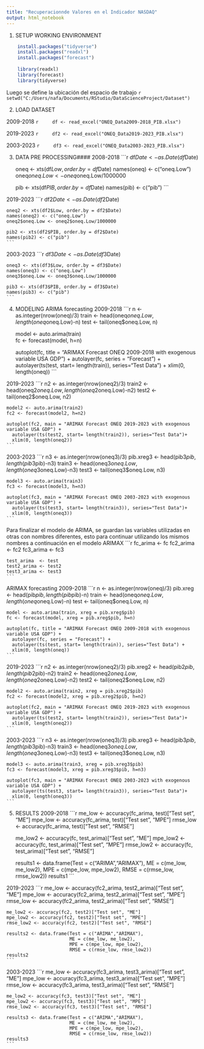 ---
title: "Recuperacionnde Valores en el Indicador NASDAQ"
output: html_notebook
---
1. SETUP WORKING ENVIRONMENT
```{r}
    install.packages("tidyverse")
    install.packages("readxl")
    install.packages("forecast")
    
    library(readxl)
    library(forecast)
    library(tidyverse)
```
Luego se define la ubicación del espacio de trabajo
    ```{r}
    setwd("C:/Users/nafa/Documents/RStudio/DataScienceProject/Dataset")
    ```



2. LOAD DATASET

2009-2018
    ```{r}
    df <- read_excel("ONEQ_Data2009-2018_PIB.xlsx")
    ```

2019-2023
    ```{r}
    df2 <- read_excel("ONEQ_Data2019-2023_PIB.xlsx")
    ```

2003-2023
    ```{r}
    df3 <- read_excel("ONEQ_Data2003-2023_PIB.xlsx")
    ```



3. DATA PRE PROCESSING####
2008-2018
    ```{r}
    df$Date <- as.Date(df$Date)
    
    oneq <- xts(df$Low, order.by = df$Date)
    names(oneq) <- c("oneq.Low")
    oneq$oneq.Low <- oneq$oneq.Low/1000000
    
    pib <- xts(df$PIB, order.by = df$Date)
    names(pib) <- c("pib")
    ```

2019-2023
    ```{r}
    df2$Date <- as.Date(df2$Date)
    
    oneq2 <- xts(df2$Low, order.by = df2$Date)
    names(oneq2) <- c("oneq.Low")
    oneq2$oneq.Low <- oneq2$oneq.Low/1000000
    
    pib2 <- xts(df2$PIB, order.by = df2$Date)
    names(pib2) <- c("pib")
    ```

2003-2023
    ```{r}
    df3$Date <- as.Date(df3$Date)
    
    oneq3 <- xts(df3$Low, order.by = df3$Date)
    names(oneq3) <- c("oneq.Low")
    oneq3$oneq.Low <- oneq3$oneq.Low/1000000
    
    pib3 <- xts(df3$PIB, order.by = df3$Date)
    names(pib3) <- c("pib")
    ```



4. MODELING
ARIMA forecasting
2009-2018
    ```{r}
    n <- as.integer(nrow(oneq)/3)
    train <- head(oneq$oneq.Low, length(oneq$oneq.Low)-n)
    test <- tail(oneq$oneq.Low, n)
    
    model <- auto.arima(train)            
    fc <- forecast(model, h=n)               
    
    autoplot(fc, title = "ARIMAX Forecast ONEQ 2009-2018 with exogenous variable USA GDP") + 
      autolayer(fc, series = "Forecast") +
      autolayer(ts(test, start= length(train)), series="Test Data") +
      xlim(0, length(oneq))
    ```

2019-2023
    ```{r}
    n2 <- as.integer(nrow(oneq2)/3)
    train2 <- head(oneq2$oneq.Low, length(oneq2$oneq.Low)-n2)
    test2 <- tail(oneq2$oneq.Low, n2)
    
    model2 <- auto.arima(train2)
    fc2 <- forecast(model2, h=n2)               
    
    autoplot(fc2, main = "ARIMAX Forecast ONEQ 2019-2023 with exogenous variable USA GDP") + 
      autolayer(ts(test2, start= length(train2)), series="Test Data")+
      xlim(0, length(oneq2)) 
    ```

2003-2023
    ```{r}
    n3 <- as.integer(nrow(oneq3)/3)
    pib.xreg3 <- head(pib3$pib, length(pib3$pib)-n3)
    train3 <- head(oneq3$oneq.Low, length(oneq3$oneq.Low)-n3)
    test3 <- tail(oneq3$oneq.Low, n3)
    
    model3 <- auto.arima(train3)
    fc3 <- forecast(model3, h=n3)                
    
    autoplot(fc3, main = "ARIMAX Forecast ONEQ 2003-2023 with exogenous variable USA GDP") + 
      autolayer(ts(test3, start= length(train3)), series="Test Data")+
      xlim(0, length(oneq3)) 
    ```

Para finalizar el modelo de ARIMA, se guardan las variables utilizadas en otras con nombres diferentes, 
esto para continuar utilizando los mismos nombres a continuación en el modelo ARIMAX
    ```{r}
    fc_arima  <- fc
    fc2_arima <- fc2
    fc3_arima <- fc3
    
    test_arima  <- test
    test2_arima <- test2
    test3_arima <- test3
    ```


ARIMAX forecasting
2009-2018
    ```{r}
    n <- as.integer(nrow(oneq)/3)
    pib.xreg <- head(pib$pib, length(pib$pib)-n)
    train <- head(oneq$oneq.Low, length(oneq$oneq.Low)-n)
    test <- tail(oneq$oneq.Low, n)
    
    model <- auto.arima(train, xreg = pib.xreg$pib)            
    fc <- forecast(model, xreg = pib.xreg$pib, h=n)               
    
    autoplot(fc, title = "ARIMAX Forecast ONEQ 2009-2018 with exogenous variable USA GDP") + 
      autolayer(fc, series = "Forecast") +
      autolayer(ts(test, start= length(train)), series="Test Data") +
      xlim(0, length(oneq))
    ```

2019-2023
    ```{r}
    n2 <- as.integer(nrow(oneq2)/3)
    pib.xreg2 <- head(pib2$pib, length(pib2$pib)-n2)
    train2 <- head(oneq2$oneq.Low, length(oneq2$oneq.Low)-n2)
    test2 <- tail(oneq2$oneq.Low, n2)
    
    model2 <- auto.arima(train2, xreg = pib.xreg2$pib)
    fc2 <- forecast(model2, xreg = pib.xreg2$pib, h=n2)               
    
    autoplot(fc2, main = "ARIMAX Forecast ONEQ 2019-2023 with exogenous variable USA GDP") + 
      autolayer(ts(test2, start= length(train2)), series="Test Data")+
      xlim(0, length(oneq2)) 
    ```

2003-2023
    ```{r}
    n3 <- as.integer(nrow(oneq3)/3)
    pib.xreg3 <- head(pib3$pib, length(pib3$pib)-n3)
    train3 <- head(oneq3$oneq.Low, length(oneq3$oneq.Low)-n3)
    test3 <- tail(oneq3$oneq.Low, n3)
    
    model3 <- auto.arima(train3, xreg = pib.xreg3$pib)
    fc3 <- forecast(model3, xreg = pib.xreg3$pib, h=n3)                
    
    autoplot(fc3, main = "ARIMAX Forecast ONEQ 2003-2023 with exogenous variable USA GDP") + 
      autolayer(ts(test3, start= length(train3)), series="Test Data")+
      xlim(0, length(oneq3)) 
    ```



5. RESULTS
2009-2018
    ```{r}
    me_low <- accuracy(fc_arima, test)["Test set", "ME"]
    mpe_low <- accuracy(fc_arima, test)["Test set", "MPE"]
    rmse_low <- accuracy(fc_arima, test)["Test set", "RMSE"]
    
    me_low2 <- accuracy(fc, test_arima)["Test set", "ME"]
    mpe_low2 <- accuracy(fc, test_arima)["Test set", "MPE"]
    rmse_low2 <- accuracy(fc, test_arima)["Test set", "RMSE"]
    
    results1 <- data.frame(Test = c("ARIMA","ARIMAX"), 
                          ME = c(me_low, me_low2), 
                          MPE = c(mpe_low, mpe_low2),
                          RMSE = c(rmse_low, rmse_low2))
    results1
    ```

2019-2023
    ```{r}
    me_low <- accuracy(fc2_arima, test2_arima)["Test set", "ME"]
    mpe_low <- accuracy(fc2_arima, test2_arima)["Test set", "MPE"]
    rmse_low <- accuracy(fc2_arima, test2_arima)["Test set", "RMSE"]
    
    me_low2 <- accuracy(fc2, test2)["Test set", "ME"]
    mpe_low2 <- accuracy(fc2, test2)["Test set", "MPE"]
    rmse_low2 <- accuracy(fc2, test2)["Test set", "RMSE"]
    
    results2 <- data.frame(Test = c("ARIMA","ARIMAX"), 
                           ME = c(me_low, me_low2), 
                           MPE = c(mpe_low, mpe_low2),
                           RMSE = c(rmse_low, rmse_low2))
    results2
    ```

2003-2023
    ```{r}
    me_low <- accuracy(fc3_arima, test3_arima)["Test set", "ME"]
    mpe_low <- accuracy(fc3_arima, test3_arima)["Test set", "MPE"]
    rmse_low <- accuracy(fc3_arima, test3_arima)["Test set", "RMSE"]
    
    me_low2 <- accuracy(fc3, test3)["Test set", "ME"]
    mpe_low2 <- accuracy(fc3, test3)["Test set", "MPE"]
    rmse_low2 <- accuracy(fc3, test3)["Test set", "RMSE"]
    
    results3 <- data.frame(Test = c("ARIMA","ARIMAX"), 
                           ME = c(me_low, me_low2), 
                           MPE = c(mpe_low, mpe_low2),
                           RMSE = c(rmse_low, rmse_low2))
    results3
    ```
